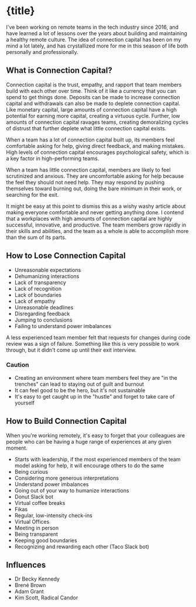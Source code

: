 
# {title}

<Published date={published} />

I've been working on remote teams in the tech industry since 2016, and have
learned a lot of lessons over the years about building and maintaining a healthy
remote culture. The idea of connection capital has been on my mind a lot lately,
and has crystallized more for me in this season of life both personally and
professionally.

## What is Connection Capital?

Connection capital is the trust, empathy, and rapport that team members build
with each other over time. Think of it like a currency that you can spend to get
things done. Deposits can be made to increase connection capital and withdrawals
can also be made to deplete connection capital. Like monetary capital, large
amounts of connection capital have a high potential for earning more capital,
creating a virtuous cycle. Further, low amounts of connection capital ravages
teams, creating demoralizing cycles of distrust that further deplete what little
connection capital exists.

When a team has a lot of connection capital built up, its members feel
comfortable asking for help, giving direct feedback, and making mistakes. High
levels of connection capital encourages psychological safety, which is a key
factor in high-performing teams.

When a team has little connection capital, members are likely to feel
scrutinized and anxious. They are uncomfortable asking for help because the feel
they should not need help. They may respond by pushing themselves toward burning
out, doing the bare minimum in their work, or searching for the exit.

It might be easy at this point to dismiss this as a wishy washy article about
making everyone comfortable and never getting anything done. I contend that a
workplaces with high amounts of connection capital are highly successful,
innovative, and productive. The team members grow rapidly in their skills and
abilities, and the team as a whole is able to accomplish more than the sum of
its parts.

## How to Lose Connection Capital

- Unreasonable expectations
- Dehumanizing interactions
- Lack of transparency
- Lack of recognition
- Lack of boundaries
- Lack of empathy
- Unreasonable deadlines
- Disregarding feedback
- Jumping to conclusions
- Failing to understand power imbalances

A less experienced team member felt that requests for changes during code review
was a sign of failure. Something like this is very possible to work through, but
it didn't come up until their exit interview.

### Caution

- Creating an environment where team members feel they are "in the trenches" can
  lead to staying out of guilt and burnout
- It can feel good to be the hero, but it's not sustainable
- It's easy to get caught up in the "hustle" and forget to take care of yourself

## How to Build Connection Capital

When you're working remotely, it's easy to forget that your colleagues are
people who can be having a huge range of experiences at any given moment.

- Starts with leadership, if the most experienced members of the team model
  asking for help, it will encourage others to do the same
- Being curious
- Considering more generous interpretations
- Understand power imbalances
- Going out of your way to humanize interactions
- Donut Slack bot
- Virtual coffee breaks
- Fikas
- Regular, low-intensity check-ins
- Virtual Offices
- Meeting in person
- Being transparent
- Keeping good boundaries
- Recognizing and rewarding each other (Taco Slack bot)

## Influences

- Dr Becky Kennedy
- Brené Brown
- Adam Grant
- Kim Scott, Radical Candor
